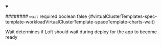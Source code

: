 
<details className="config-field" data-expandable="false" open>
<summary>

######## `wait` <span className="config-field-required" data-required="false">required</span> <span className="config-field-type">boolean</span> <span className="config-field-default">false</span> <span className="config-field-enum"></span> {#virtualClusterTemplates-spec-template-workloadVirtualClusterTemplate-spaceTemplate-charts-wait}

Wait determines if Loft should wait during deploy for the app to become ready

</summary>



</details>
